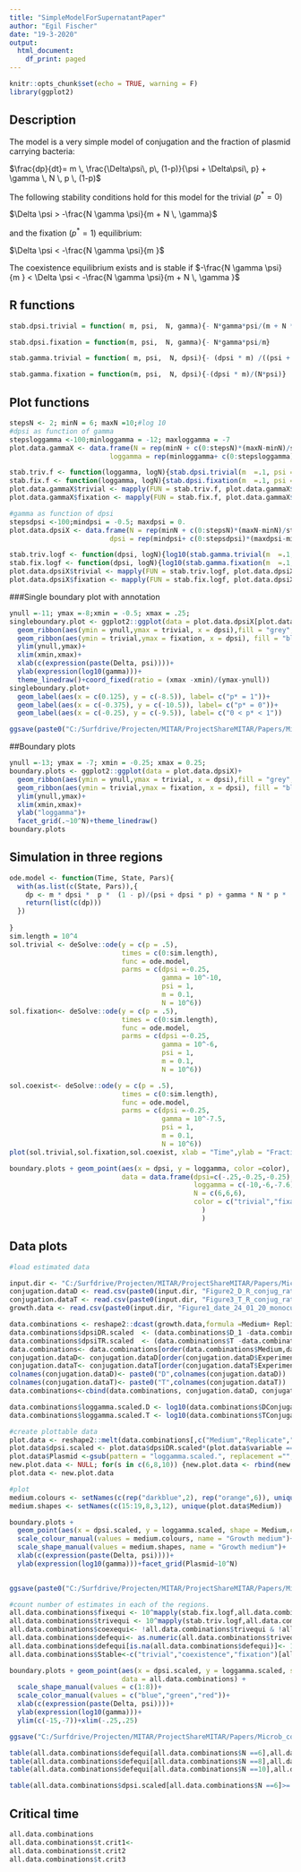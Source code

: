 ```yaml
---
title: "SimpleModelForSupernatantPaper"
author: "Egil Fischer"
date: "19-3-2020"
output:
  html_document:
    df_print: paged
---
```


```r
knitr::opts_chunk$set(echo = TRUE, warning = F)
library(ggplot2)
```

## Description
The model is a very simple model of conjugation and the fraction of plasmid carrying bacteria:

$\frac{dp}{dt}= m \, \frac{\Delta\psi\, p\, (1-p)}{\psi + \Delta\psi\,  p} + \gamma \, N \, p \, (1-p)$

The following stability conditions hold for this model for the trivial ($p^* =0$) 

$\Delta \psi > -\frac{N \gamma \psi}{m + N \, \gamma}$

and the fixation ($p^* =1$) equilibrium:

$\Delta \psi < -\frac{N \gamma \psi}{m }$

The coexistence equilibrium exists and is stable if 
$-\frac{N \gamma \psi}{m } < \Delta \psi <  -\frac{N \gamma \psi}{m + N \, \gamma }$

## R functions
```r
stab.dpsi.trivial = function( m, psi,  N, gamma){- N*gamma*psi/(m + N * gamma)}

stab.dpsi.fixation = function(m, psi,  N, gamma){- N*gamma*psi/m}

stab.gamma.trivial = function( m, psi,  N, dpsi){- (dpsi * m) /((psi + dpsi) * N)}

stab.gamma.fixation = function(m, psi,  N, dpsi){-(dpsi * m)/(N*psi)}

```

## Plot functions
```r
stepsN <- 2; minN = 6; maxN =10;#log 10
#dpsi as function of gamma
stepsloggamma <-100;minloggamma = -12; maxloggamma = -7
plot.data.gammaX <- data.frame(N = rep(minN + c(0:stepsN)*(maxN-minN)/stepsN, stepsloggamma +1),
                         loggamma = rep(minloggamma+ c(0:stepsloggamma)*(maxloggamma-minloggamma)/stepsloggamma, each = stepsN + 1))

stab.triv.f <- function(loggamma, logN){stab.dpsi.trivial(m  =.1, psi = 1, N = 10^logN, gamma= 10^loggamma)}
stab.fix.f <- function(loggamma, logN){stab.dpsi.fixation(m  =.1, psi = 1, N = 10^logN, gamma= 10^loggamma)}
plot.data.gammaX$trivial <- mapply(FUN = stab.triv.f, plot.data.gammaX$loggamma,plot.data.gammaX$N)
plot.data.gammaX$fixation <- mapply(FUN = stab.fix.f, plot.data.gammaX$loggamma,plot.data.gammaX$N)

#gamma as function of dpsi
stepsdpsi <-100;mindpsi = -0.5; maxdpsi = 0.
plot.data.dpsiX <- data.frame(N = rep(minN + c(0:stepsN)*(maxN-minN)/stepsN, stepsdpsi +1),
                         dpsi = rep(mindpsi+ c(0:stepsdpsi)*(maxdpsi-mindpsi)/stepsdpsi, each = stepsN + 1))#TODO schaal gamma ook naar psi

stab.triv.logf <- function(dpsi, logN){log10(stab.gamma.trivial(m  =.1, psi = 1, N = 10^logN, dpsi= dpsi))}
stab.fix.logf <- function(dpsi, logN){log10(stab.gamma.fixation(m  =.1, psi = 1, N = 10^logN, dpsi= dpsi))}
plot.data.dpsiX$trivial <- mapply(FUN = stab.triv.logf, plot.data.dpsiX$dpsi,plot.data.dpsiX$N)
plot.data.dpsiX$fixation <- mapply(FUN = stab.fix.logf, plot.data.dpsiX$dpsi,plot.data.dpsiX$N)


```

###Single boundary plot with annotation

```r
ynull =-11; ymax =-8;xmin = -0.5; xmax = .25;
singleboundary.plot <- ggplot2::ggplot(data = plot.data.dpsiX[plot.data.dpsiX$N==8,])+
  geom_ribbon(aes(ymin = ynull,ymax = trivial, x = dpsi),fill = "grey", color = "black",alpha = 0.7)+
  geom_ribbon(aes(ymin = trivial,ymax = fixation, x = dpsi), fill = "black", color = "black", alpha = .7)+
  ylim(ynull,ymax)+
  xlim(xmin,xmax)+
  xlab(c(expression(paste(Delta, psi))))+
  ylab(expression(log10(gamma)))+
  theme_linedraw()+coord_fixed(ratio = (xmax -xmin)/(ymax-ynull))
singleboundary.plot+
  geom_label(aes(x = c(0.125), y = c(-8.5)), label= c("p* = 1"))+
  geom_label(aes(x = c(-0.375), y = c(-10.5)), label= c("p* = 0"))+
  geom_label(aes(x = c(-0.25), y = c(-9.5)), label= c("0 < p* < 1"))

ggsave(paste0("C:/Surfdrive/Projecten/MITAR/ProjectShareMITAR/Papers/Microb_communities_conjugation/Figure_theoryexplained",format(Sys.Date(),"%Y%m%d"),".tiff"))

```

##Boundary plots
```r
ynull =-13; ymax = -7; xmin = -0.25; xmax = 0.25;
boundary.plots <- ggplot2::ggplot(data = plot.data.dpsiX)+
  geom_ribbon(aes(ymin = ynull,ymax = trivial, x = dpsi),fill = "grey", color = "black",alpha = 0.7)+
  geom_ribbon(aes(ymin = trivial,ymax = fixation, x = dpsi), fill = "black", color = "black", alpha = .7)+
  ylim(ynull,ymax)+
  xlim(xmin,xmax)+
  ylab("loggamma")+
  facet_grid(.~10^N)+theme_linedraw()
boundary.plots
```
## Simulation in three regions
```r
ode.model <- function(Time, State, Pars){
  with(as.list(c(State, Pars)),{
    dp <- m * dpsi *  p *  (1 - p)/(psi + dpsi * p) + gamma * N * p * (1-p)
    return(list(c(dp)))
  })
  
}
sim.length = 10^4
sol.trivial <- deSolve::ode(y = c(p = .5), 
                            times = c(0:sim.length),
                            func = ode.model, 
                            parms = c(dpsi =-0.25,
                                      gamma = 10^-10,
                                      psi = 1,
                                      m = 0.1,
                                      N = 10^6))
sol.fixation<- deSolve::ode(y = c(p = .5), 
                            times = c(0:sim.length),
                            func = ode.model, 
                            parms = c(dpsi =-0.25,
                                      gamma = 10^-6,
                                      psi = 1,
                                      m = 0.1,
                                      N = 10^6))

sol.coexist<- deSolve::ode(y = c(p = .5), 
                            times = c(0:sim.length),
                            func = ode.model, 
                            parms = c(dpsi =-0.25,
                                      gamma = 10^-7.5,
                                      psi = 1,
                                      m = 0.1,
                                      N = 10^6))
plot(sol.trivial,sol.fixation,sol.coexist, xlab = "Time",ylab = "Fraction with plasmid", main ="")

boundary.plots + geom_point(aes(x = dpsi, y = loggamma, color =color),
                            data = data.frame(dpsi=c(-.25,-0.25,-0.25),
                                              loggamma = c(-10,-6,-7.6),
                                              N = c(6,6,6), 
                                              color = c("trivial","fixation","coexistence") 
                                                )
                                                )
```

## Data plots
```r
#load estimated data

input.dir <- "C:/Surfdrive/Projecten/MITAR/ProjectShareMITAR/Papers/Microb_communities_conjugation/"
conjugation.dataD <- read.csv(paste0(input.dir, "Figure2_D_R_conjug_rates_huisman_4h.csv"))
conjugation.dataT <- read.csv(paste0(input.dir, "Figure3_T_R_conjug_rates_huisman_4h.csv"))
growth.data <- read.csv(paste0(input.dir, "Figure1_date_24_01_20_monoculture_new_growth_rates_D1_R_T_N1.csv"))

data.combinations <- reshape2::dcast(growth.data,formula =Medium+ Replicate   ~ Strain, fun.aggregate = mean )
data.combinations$dpsiDR.scaled  <- (data.combinations$D_1 -data.combinations$R)/data.combinations$R
data.combinations$dpsiTR.scaled  <- (data.combinations$T -data.combinations$R)/data.combinations$R
data.combinations<- data.combinations[order(data.combinations$Medium,data.combinations$Replicate),]
conjugation.dataD<- conjugation.dataD[order(conjugation.dataD$Experiment,conjugation.dataD$Replicate),]
conjugation.dataT<- conjugation.dataT[order(conjugation.dataT$Experiment,conjugation.dataT$Replicate),]
colnames(conjugation.dataD)<- paste0("D",colnames(conjugation.dataD))
colnames(conjugation.dataT)<- paste0("T",colnames(conjugation.dataT))
data.combinations<-cbind(data.combinations, conjugation.dataD, conjugation.dataT)

data.combinations$loggamma.scaled.D <- log10(data.combinations$DConjugation_huisman/data.combinations$R)
data.combinations$loggamma.scaled.T <- log10(data.combinations$TConjugation_huisman/data.combinations$R)

#create plottable data
plot.data <- reshape2::melt(data.combinations[,c("Medium","Replicate","dpsiDR.scaled","dpsiTR.scaled","loggamma.scaled.D","loggamma.scaled.T")],id.vars = c("Medium","Replicate","dpsiDR.scaled","dpsiTR.scaled"),value.name ="loggamma.scaled")
plot.data$dpsi.scaled <- plot.data$dpsiDR.scaled*(plot.data$variable == "loggamma.scaled.D")+plot.data$dpsiTR.scaled*(plot.data$variable == "loggamma.scaled.T")
plot.data$Plasmid <-gsub(pattern = "loggamma.scaled.", replacement ="", x =plot.data$variable)
new.plot.data <- NULL; for(s in c(6,8,10)) {new.plot.data <- rbind(new.plot.data,cbind(plot.data,N = s))  }
plot.data <- new.plot.data

#plot
medium.colours <- setNames(c(rep("darkblue",2), rep("orange",6)), unique(plot.data$Medium))
medium.shapes <- setNames(c(15:19,8,3,12), unique(plot.data$Medium))

boundary.plots + 
  geom_point(aes(x = dpsi.scaled, y = loggamma.scaled, shape = Medium,colour = Medium), data = plot.data, size =1.75, alpha =.75)+
  scale_colour_manual(values = medium.colours, name = "Growth medium")+
  scale_shape_manual(values = medium.shapes, name = "Growth medium")+
  xlab(c(expression(paste(Delta, psi))))+
  ylab(expression(log10(gamma)))+facet_grid(Plasmid~10^N)

  
ggsave(paste0("C:/Surfdrive/Projecten/MITAR/ProjectShareMITAR/Papers/Microb_communities_conjugation/Figure_estimatesandequilibrium",format(Sys.Date(),"%Y%m%d"),".tiff"))
```
```r
#count number of estimates in each of the regions.
all.data.combinations$fixequi <- 10^mapply(stab.fix.logf,all.data.combinations$dpsi.scaled,all.data.combinations$N)>10^all.data.combinations$loggamma.scaled
all.data.combinations$trivequi <- 10^mapply(stab.triv.logf,all.data.combinations$dpsi.scaled,all.data.combinations$N)<10^all.data.combinations$loggamma.scaled
all.data.combinations$coexequi<- !all.data.combinations$trivequi & !all.data.combinations$fixequi
all.data.combinations$defequi<- as.numeric(all.data.combinations$trivequi) - as.numeric(all.data.combinations$fixequi)
all.data.combinations$defequi[is.na(all.data.combinations$defequi)]<- 1
all.data.combinations$Stable<-c("trivial","coexistence","fixation")[all.data.combinations$defequi+2]

boundary.plots + geom_point(aes(x = dpsi.scaled, y = loggamma.scaled, shape = medium, color = Stable),
                            data = all.data.combinations) +
  scale_shape_manual(values = c(1:8))+
  scale_color_manual(values = c("blue","green","red"))+
  xlab(c(expression(paste(Delta, psi))))+
  ylab(expression(log10(gamma)))+
  ylim(c(-15,-7))+xlim(-.25,.25)

ggsave("C:/Surfdrive/Projecten/MITAR/ProjectShareMITAR/Papers/Microb_communities_conjugation/Figure_estimatesandequilibriumtype.tiff")

table(all.data.combinations$defequi[all.data.combinations$N ==6],all.data.combinations$medium[all.data.combinations$N ==6])
table(all.data.combinations$defequi[all.data.combinations$N ==8],all.data.combinations$medium[all.data.combinations$N ==8])
table(all.data.combinations$defequi[all.data.combinations$N ==10],all.data.combinations$medium[all.data.combinations$N ==10])

table(all.data.combinations$dpsi.scaled[all.data.combinations$N ==6]>= 0,all.data.combinations$medium[all.data.combinations$N ==6])

```
## Critical time

```r
all.data.combinations
all.data.combinations$t.crit1<- 
all.data.combinations$t.crit2
all.data.combinations$t.crit3 

```
